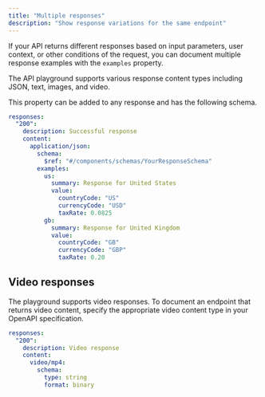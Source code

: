 ```yaml
---
title: "Multiple responses"
description: "Show response variations for the same endpoint"
---
```


If your API returns different responses based on input parameters, user context, or other conditions of the request, you can document multiple response examples with the `examples` property.

The API playground supports various response content types including JSON, text, images, and video.

This property can be added to any response and has the following schema.

```yaml
responses:
  "200":
    description: Successful response
    content:
      application/json:
        schema:
          $ref: "#/components/schemas/YourResponseSchema"
        examples:
          us:
            summary: Response for United States
            value:
              countryCode: "US"
              currencyCode: "USD"
              taxRate: 0.0825
          gb:
            summary: Response for United Kingdom
            value:
              countryCode: "GB"
              currencyCode: "GBP"
              taxRate: 0.20
```

## Video responses

The playground supports video responses. To document an endpoint that returns video content, specify the appropriate video content type in your OpenAPI specification.

```yaml
responses:
  "200":
    description: Video response
    content:
      video/mp4:
        schema:
          type: string
          format: binary
```
